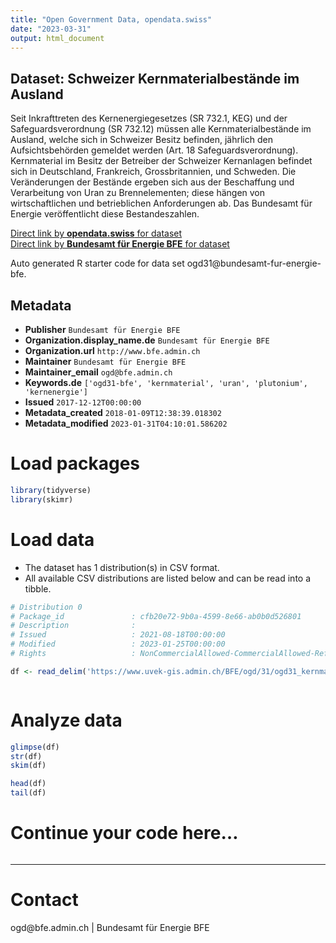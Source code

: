 ```yaml
---
title: "Open Government Data, opendata.swiss"
date: "2023-03-31"
output: html_document
---
```


## Dataset: Schweizer Kernmaterialbestände im Ausland

Seit Inkrafttreten des Kernenergiegesetzes (SR 732.1, KEG) und der Safeguardsverordnung (SR 732.12) müssen alle Kernmaterialbestände im Ausland, welche sich in Schweizer Besitz befinden, jährlich den Aufsichtsbehörden gemeldet werden (Art. 18 Safeguardsverordnung). Kernmaterial im Besitz der Betreiber der Schweizer Kernanlagen befindet sich in Deutschland, Frankreich, Grossbritannien, und Schweden. Die Veränderungen der Bestände ergeben sich aus der Beschaffung und Verarbeitung von Uran zu Brennelementen; diese hängen von wirtschaftlichen und betrieblichen Anforderungen ab. Das Bundesamt für Energie veröffentlicht diese Bestandeszahlen.

[Direct link by **opendata.swiss** for dataset](https://opendata.swiss/de/dataset/schweizer-kernmaterialbestande-im-ausland)<br>
[Direct link by **Bundesamt für Energie BFE** for dataset](https://www.bfe.admin.ch/bfe/de/home/versorgung/kernenergie.html)

Auto generated R starter code for data set ogd31@bundesamt-fur-energie-bfe.

## Metadata

- **Publisher** `Bundesamt für Energie BFE`
- **Organization.display_name.de** `Bundesamt für Energie BFE`
- **Organization.url** `http://www.bfe.admin.ch`
- **Maintainer** `Bundesamt für Energie BFE`
- **Maintainer_email** `ogd@bfe.admin.ch`
- **Keywords.de** `['ogd31-bfe', 'kernmaterial', 'uran', 'plutonium', 'kernenergie']`
- **Issued** `2017-12-12T00:00:00`
- **Metadata_created** `2018-01-09T12:38:39.018302`
- **Metadata_modified** `2023-01-31T04:10:01.586202`


# Load packages

```r

library(tidyverse)
library(skimr)

```

# Load data

-   The dataset has 1 distribution(s) in CSV format.
-   All available CSV distributions are listed below and can be read into a tibble.

```r

# Distribution 0
# Package_id               : cfb20e72-9b0a-4599-8e66-ab0b0d526801
# Description              : 
# Issued                   : 2021-08-18T00:00:00
# Modified                 : 2023-01-25T00:00:00
# Rights                   : NonCommercialAllowed-CommercialAllowed-ReferenceRequired

df <- read_delim('https://www.uvek-gis.admin.ch/BFE/ogd/31/ogd31_kernmaterialbestaende.csv')



```

# Analyze data

```r

glimpse(df)
str(df)
skim(df)

head(df)
tail(df)

```

# Continue your code here...

```r

```

------------------------------------------------------------------------

# Contact

ogd@bfe.admin.ch | Bundesamt für Energie BFE
